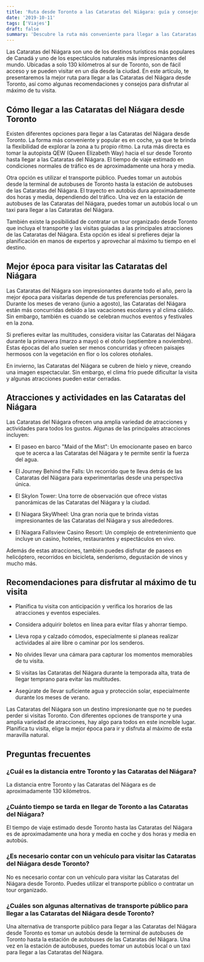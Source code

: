 ```yaml
---
title: 'Ruta desde Toronto a las Cataratas del Niágara: guía y consejos'
date: '2019-10-11'
tags: ['Viajes']
draft: false
summary: 'Descubre la ruta más conveniente para llegar a las Cataratas del Niágara desde Toronto con nuestra guía y consejos. ¡No te lo pierdas!'
---
```


Las Cataratas del Niágara son uno de los destinos turísticos más populares de Canadá y uno de los espectáculos naturales más impresionantes del mundo. Ubicadas a solo 130 kilómetros al sur de Toronto, son de fácil acceso y se pueden visitar en un día desde la ciudad. En este artículo, te presentaremos la mejor ruta para llegar a las Cataratas del Niágara desde Toronto, así como algunas recomendaciones y consejos para disfrutar al máximo de tu visita.

## Cómo llegar a las Cataratas del Niágara desde Toronto

Existen diferentes opciones para llegar a las Cataratas del Niágara desde Toronto. La forma más conveniente y popular es en coche, ya que te brinda la flexibilidad de explorar la zona a tu propio ritmo. La ruta más directa es tomar la autopista QEW (Queen Elizabeth Way) hacia el sur desde Toronto hasta llegar a las Cataratas del Niágara. El tiempo de viaje estimado en condiciones normales de tráfico es de aproximadamente una hora y media.

Otra opción es utilizar el transporte público. Puedes tomar un autobús desde la terminal de autobuses de Toronto hasta la estación de autobuses de las Cataratas del Niágara. El trayecto en autobús dura aproximadamente dos horas y media, dependiendo del tráfico. Una vez en la estación de autobuses de las Cataratas del Niágara, puedes tomar un autobús local o un taxi para llegar a las Cataratas del Niágara.

También existe la posibilidad de contratar un tour organizado desde Toronto que incluya el transporte y las visitas guiadas a las principales atracciones de las Cataratas del Niágara. Esta opción es ideal si prefieres dejar la planificación en manos de expertos y aprovechar al máximo tu tiempo en el destino.

## Mejor época para visitar las Cataratas del Niágara

Las Cataratas del Niágara son impresionantes durante todo el año, pero la mejor época para visitarlas depende de tus preferencias personales. Durante los meses de verano (junio a agosto), las Cataratas del Niágara están más concurridas debido a las vacaciones escolares y al clima cálido. Sin embargo, también es cuando se celebran muchos eventos y festivales en la zona.

Si prefieres evitar las multitudes, considera visitar las Cataratas del Niágara durante la primavera (marzo a mayo) o el otoño (septiembre a noviembre). Estas épocas del año suelen ser menos concurridas y ofrecen paisajes hermosos con la vegetación en flor o los colores otoñales.

En invierno, las Cataratas del Niágara se cubren de hielo y nieve, creando una imagen espectacular. Sin embargo, el clima frío puede dificultar la visita y algunas atracciones pueden estar cerradas.

## Atracciones y actividades en las Cataratas del Niágara

Las Cataratas del Niágara ofrecen una amplia variedad de atracciones y actividades para todos los gustos. Algunas de las principales atracciones incluyen:

- El paseo en barco "Maid of the Mist": Un emocionante paseo en barco que te acerca a las Cataratas del Niágara y te permite sentir la fuerza del agua.

- El Journey Behind the Falls: Un recorrido que te lleva detrás de las Cataratas del Niágara para experimentarlas desde una perspectiva única.

- El Skylon Tower: Una torre de observación que ofrece vistas panorámicas de las Cataratas del Niágara y la ciudad.

- El Niagara SkyWheel: Una gran noria que te brinda vistas impresionantes de las Cataratas del Niágara y sus alrededores.

- El Niagara Fallsview Casino Resort: Un complejo de entretenimiento que incluye un casino, hoteles, restaurantes y espectáculos en vivo.

Además de estas atracciones, también puedes disfrutar de paseos en helicóptero, recorridos en bicicleta, senderismo, degustación de vinos y mucho más.

## Recomendaciones para disfrutar al máximo de tu visita

- Planifica tu visita con anticipación y verifica los horarios de las atracciones y eventos especiales.

- Considera adquirir boletos en línea para evitar filas y ahorrar tiempo.

- Lleva ropa y calzado cómodos, especialmente si planeas realizar actividades al aire libre o caminar por los senderos.

- No olvides llevar una cámara para capturar los momentos memorables de tu visita.

- Si visitas las Cataratas del Niágara durante la temporada alta, trata de llegar temprano para evitar las multitudes.

- Asegúrate de llevar suficiente agua y protección solar, especialmente durante los meses de verano.



Las Cataratas del Niágara son un destino impresionante que no te puedes perder si visitas Toronto. Con diferentes opciones de transporte y una amplia variedad de atracciones, hay algo para todos en este increíble lugar. Planifica tu visita, elige la mejor época para ir y disfruta al máximo de esta maravilla natural.

## Preguntas frecuentes

### ¿Cuál es la distancia entre Toronto y las Cataratas del Niágara?

La distancia entre Toronto y las Cataratas del Niágara es de aproximadamente 130 kilómetros.

### ¿Cuánto tiempo se tarda en llegar de Toronto a las Cataratas del Niágara?

El tiempo de viaje estimado desde Toronto hasta las Cataratas del Niágara es de aproximadamente una hora y media en coche y dos horas y media en autobús.

### ¿Es necesario contar con un vehículo para visitar las Cataratas del Niágara desde Toronto?

No es necesario contar con un vehículo para visitar las Cataratas del Niágara desde Toronto. Puedes utilizar el transporte público o contratar un tour organizado.

### ¿Cuáles son algunas alternativas de transporte público para llegar a las Cataratas del Niágara desde Toronto?

Una alternativa de transporte público para llegar a las Cataratas del Niágara desde Toronto es tomar un autobús desde la terminal de autobuses de Toronto hasta la estación de autobuses de las Cataratas del Niágara. Una vez en la estación de autobuses, puedes tomar un autobús local o un taxi para llegar a las Cataratas del Niágara.
